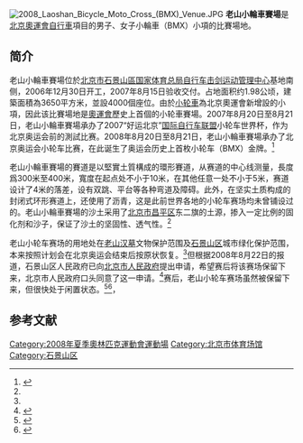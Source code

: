 {{Coord|39.91249699999999|116.215133|type:landmark_region:CN-11_source:GoogleMaps|display=title}}
[[File:2008_Laoshan_Bicycle_Moto_Cross_(BMX)_Venue.JPG|thumb]]
'''老山小輪車賽場'''是[[2008年夏季奧林匹克運動會|北京奧運會]][[2008年夏季奧林匹克運動會自行車比賽|自行車]]項目的男子、女子小輪車（BMX）小項的比賽場地。

==简介==
老山小輪車賽場位於[[北京市|北京市]][[石景山區|石景山區]][[国家体育总局自行车击剑运动管理中心|国家体育总局自行车击剑运动管理中心]]基地南侧，2006年12月30日开工，2007年8月15日验收交付。占地面积约1.98公顷，建築面積為3650平方米，並設4000個座位。由於[[小轮車|小轮車]]為北京奧運會新增設的小項，因此该比賽場地是[[奧林匹克運動會|奧運會]]歷史上首個的小轮車賽場。2007年8月20日至8月21日，老山小輪車賽場承办了2007“好运北京”[[国际自行车联盟|国际自行车联盟]]小轮车世界杯，作为北京奥运会前的測試比赛。2008年8月20日至8月21日，老山小輪車賽場承办了北京奥运会小轮车比赛，在此诞生了奥运会历史上首枚小轮车（BMX）金牌。<ref name=data>{{Cite web |url=http://data.sports.163.com/site/home/0005000G00Od.html |title=老山小轮车赛场，网易，于2013-04-06查阅 |access-date=2013-04-06 |archive-date=2013-06-15 |archive-url=https://web.archive.org/web/20130615230438/http://data.sports.163.com/site/home/0005000G00Od.html |dead-url=no }}</ref>

老山小輪車賽場的賽道是以堅實土質構成的環形賽道，从赛道的中心线测量，長度爲300米至400米，寬度在起点处不小于10米，在其他任意一处不小于5米，赛道设计了4米的落差，设有双跳、平台等各种弯道及障碍。此外，在坚实土质构成的封闭式环形赛道上，还使用了沥青，这是此前世界各地的小轮车赛场均未曾铺设过的。老山小輪車賽場的沙土采用了[[北京市|北京市]][[昌平区|昌平区]]东二旗的土源，掺入一定比例的固化剂和沙子，保证了沙土的坚固性、透气性。<ref name=data/>

老山小轮车赛场的用地处在[[老山汉墓|老山汉墓]]文物保护范围及[[石景山区|石景山区]]城市绿化保护范围，本来按照计划会在北京奥运会结束后按原状恢复。<ref name=data/>但根据2008年8月22日的报道，石景山区人民政府已向[[北京市人民政府|北京市人民政府]]提出申请，希望赛后将该赛场保留下来，北京市人民政府口头同意了这一申请。<ref>{{Cite web |url=http://news.xinhuanet.com/olympics/2008-08/22/content_9609225.htm |title=奥运史上首块小轮车赛场可能会被保留，新华网，2008年08月22日 |access-date=2013年4月6日 |archive-date=2015年11月7日 |archive-url=https://web.archive.org/web/20151107030322/http://news.xinhuanet.com/olympics/2008-08/22/content_9609225.htm |dead-url=no }}</ref>赛后，老山小轮车赛场虽然被保留下来，但很快处于闲置状态。<ref>{{Cite web |url=http://sports.sohu.com/20081228/n261457837.shtml |title=老山小轮车赛场几乎荒废 值班室感叹无人来参观 |access-date=2013-04-06 |archive-date=2020-02-08 |archive-url=https://web.archive.org/web/20200208145056/http://sports.sohu.com/20081228/n261457837.shtml |dead-url=no }}</ref><ref>{{Cite web |url=http://news.sina.com.cn/c/2008-12-30/033514955417s.shtml |title=石景山欲留小轮车赛场吸引赛事，新浪，2008年12月30日 |access-date=2013-04-06 |archive-date=2020-02-08 |archive-url=https://web.archive.org/web/20200208145057/http://news.sina.com.cn/c/2008-12-30/033514955417s.shtml |dead-url=no }}</ref>，{{cn|2022年北京冬奧小輪車賽場將改成「旱地版」滑雪大跳台。}}

==参考文献==
{{reflist}}

{{2008年夏季奧林匹克運動會比賽場館}}
{{中国自行车运动}}

[[Category:2008年夏季奧林匹克運動會運動場|Category:2008年夏季奧林匹克運動會運動場]]
[[Category:北京市体育场馆|Category:北京市体育场馆]]
[[Category:石景山区|Category:石景山区]]